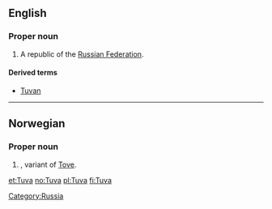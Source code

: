 {{wikipedia}}
==English==

===Proper noun===
{{infl|en|proper noun}}

# A republic of the [[Russian Federation]].

====Derived terms====
* [[Tuvan]]

[[Category:Russia]]

----

==Norwegian==

===Proper noun===
{{infl|no|proper noun}}

# {{given name|female|lang=no}}, variant of [[Tove]].

[[et:Tuva]]
[[no:Tuva]]
[[pl:Tuva]]
[[fi:Tuva]]